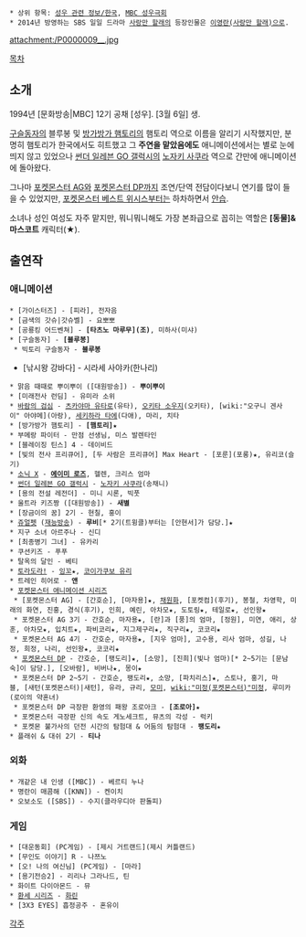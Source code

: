  * 상위 항목: [[성우 관련 정보/한국]], [[MBC 성우극회]] 
 * 2014년 방영하는 SBS 일일 드라마 [[사랑만 할래]]의 등장인물은 [[이영란(사랑만 할래)]]으로.

attachment:/P0000009__.jpg

[[목차]]
== 소개 ==
1994년 [문화방송|MBC] 12기 공채 [성우]. [3월 6일] 생.

[[구슬동자]]의 블루봉 및 [[방가방가 햄토리]]의 햄토리 역으로 이름을 알리기 시작했지만, 분명히 햄토리가 한국에서도 히트했고 그 '''주연을 맡았음에도''' 애니메이션에서는 별로 눈에 띄지 않고 있었으나 [[썬더 일레븐 GO 갤럭시]]의 [[노자키 사쿠라]] 역으로 간만에 애니메이션에 돌아왔다.

그나마 [[포켓몬스터 AG]]와 [[포켓몬스터 DP]]까지 조연/단역 전담이다보니 연기를 많이 들을 수 있었지만, [[포켓몬스터 베스트 위시스]]부터는 하차하면서 [[안습]].

소녀나 성인 여성도 자주 맡지만, 뭐니뭐니해도 가장 본좌급으로 꼽히는 역할은 '''[동물]&마스코트''' 캐릭터(★).

== 출연작 ==
=== 애니메이션 ===
 * [가이스터즈] - [피라], 전자음
 * [금색의 갓슈|갓슈벨] - 요뽀뽀
 * [공룡킹 어드벤쳐] - '''[타츠노 마루무](조)''', 미하사(미샤)
 * [구슬동자] - '''[블루봉]'''
  * 빅토리 구슬동자 - '''블루봉''' 
* [낚시왕 강바다] - 시라세 사야카(한나리)
 * 맑음 때때로 뿌이뿌이 ([대원방송]) - '''뿌이뿌이'''
 * [미래전사 런딤] - 유미라 소위
 * [[바람의 검심]] - [[츠카야마 유타로]](유타), [[오키타 소우지]](오키타), [wiki:"오구니 겐사이" 아야메](아랑), [[세키하라 타에]](다애), 마리, 치타
 * [방가방가 햄토리] - '''[햄토리]'''★
 * 부메랑 파이터 - 만점 선생님, 미스 발렌타인
 * [블레이징 틴스] 4 - 데이비드
 * [빛의 전사 프리큐어], [두 사람은 프리큐어] Max Heart - [포룬](포롱)★, 유리코(슬기)
 * [[소닉 X]] - '''[[에이미 로즈]]''', 헬렌, 크리스 엄마
 * [[썬더 일레븐 GO 갤럭시]] - [[노자키 사쿠라]](송채니)
 * [용의 전설 레전더] - 미니 시론, 빅풋
 * 울트라 키즈짱 ([대원방송]) - '''새별'''
 * [장금이의 꿈] 2기 - 현칠, 홍이
 * [[쥬얼펫(무인)|쥬얼펫]] ([[재능방송]]) - '''루비'''[* 2기(트윙클)부터는 [안현서]가 담당.]★
 * 지구 소녀 아르주나 - 신디
 * [최종병기 그녀] - 유카리
 * 쿠션키즈 - 푸푸
 * 탈옥의 달인 - 베티
 * [[토라도라!]] - [[잉꼬]]★, [[코이가쿠보 유리]]
 * 트레인 히어로 - '''앤'''
 * [[포켓몬스터 애니메이션 시리즈]]
  * [포켓몬스터 AG] - [간호순], [마자용]★, [[원규|채원화]], [포켓컴](후기), 봉철, 차영학, 미래의 화연, 진홍, 경식(후기), 인희, 예린, 아차모★, 도토링★, 테일로★, 선인왕★
  * 포켓몬스터 AG 3기 - 간호순, 마자용★, [란]과 [풍]의 엄마, [정원], 미연, 애리, 상훈, 아차모★, 입치트★, 파비코리★, 지그제구리★, 직구리★, 코코리★
  * 포켓몬스터 AG 4기 - 간호순, 마자용★, [지우 엄마], 고수용, 리사 엄마, 성길, 나정, 희정, 나리, 선인왕★, 코코리★
  * [[포켓몬스터 DP]] - 간호순, [팽도리]★, [소망], [진희](빛나 엄마)[* 2~5기는 [문남숙]이 담당.], [오바람], 비버나★, 몽이★
  * 포켓몬스터 DP 2~5기 - 간호순, 팽도리★, 소망, [파치리스]★, 스토나, 홍기, 마블, [새턴(포켓몬스터)|새턴], 유라, 규리, [[모미]], [[wiki:"미정(포켓몬스터)"미정]], 루미카(로이의 약혼녀)
  * 포켓몬스터 DP 극장판 환영의 패왕 조로아크 - '''[조로아]'''★
  * 포켓몬스터 극장판 신의 속도 게노세크트, 뮤츠의 각성 - 럭키
  * 포켓몬 불가사의 던전 시간의 탐험대 & 어둠의 탐험대 - '''팽도리'''★
 * 플래쉬 & 대쉬 2기 - '''티나'''
=== 외화 ===
 * 개같은 내 인생 ([MBC]) - 베르티 누나
 * 명란이 매콤해 ([KNN]) - 켄이치
 * 오보소도 ([SBS]) - 수지(클라우디아 판돌피)

=== 게임 ===
 * [대운동회] (PC게임) - [제시 거트랜드](제시 커틀랜드)
 * [무인도 이야기] R - 나쯔노
 * [오! 나의 여신님] (PC게임) - [마라]
 * [용기전승2] - 리리나 그라나드, 틴
 * 화이트 다이아몬드 - 뮤
 * [[환세 시리즈]] - [[화린]]
 * [3X3 EYES] 흡정공주 - 혼유이

[[각주]]
